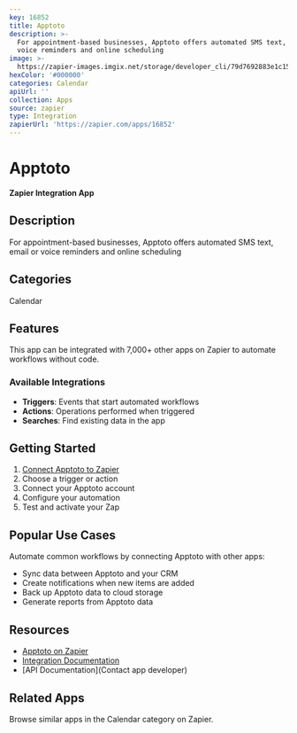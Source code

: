 ```yaml
---
key: 16852
title: Apptoto
description: >-
  For appointment-based businesses, Apptoto offers automated SMS text, email or
  voice reminders and online scheduling
image: >-
  https://zapier-images.imgix.net/storage/developer_cli/79d7692883e1c15949ca14a814416751.png?auto=format%2Ccompress&ixlib=python-3.0.0&q=50
hexColor: '#000000'
categories: Calendar
apiUrl: ''
collection: Apps
source: zapier
type: Integration
zapierUrl: 'https://zapier.com/apps/16852'
---
```

# Apptoto

**Zapier Integration App**

## Description

For appointment-based businesses, Apptoto offers automated SMS text, email or voice reminders and online scheduling

## Categories

Calendar

## Features

This app can be integrated with 7,000+ other apps on Zapier to automate workflows without code.

### Available Integrations

- **Triggers**: Events that start automated workflows
- **Actions**: Operations performed when triggered
- **Searches**: Find existing data in the app

## Getting Started

1. [Connect Apptoto to Zapier](https://zapier.com/apps/16852)
2. Choose a trigger or action
3. Connect your Apptoto account
4. Configure your automation
5. Test and activate your Zap

## Popular Use Cases

Automate common workflows by connecting Apptoto with other apps:

- Sync data between Apptoto and your CRM
- Create notifications when new items are added
- Back up Apptoto data to cloud storage
- Generate reports from Apptoto data

## Resources

- [Apptoto on Zapier](https://zapier.com/apps/16852)
- [Integration Documentation](https://zapier.com/apps/16852/integrations)
- [API Documentation](Contact app developer)

## Related Apps

Browse similar apps in the Calendar category on Zapier.
